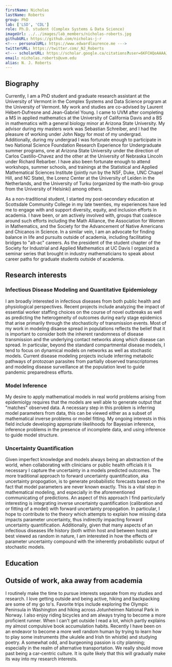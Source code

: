 ```yaml
---
firstName: Nicholas
lastName: Roberts
group: PhD
lab: ['LSD', 'CDL']
role: Ph.D. student (Complex Systems & Data Science)
imageUrl: ../../images/lab_members/nicholas-roberts.jpg
githubURL: https://github.com/nicholas-j-r
<!--- personalURL: https://www.edwardlaurence.me --->
twitterURL: https://twitter.com/_NJ_Roberts
<!--- scholarURL: https://scholar.google.ca/citations?user=6KFCHQoAAAAJ&hl=fr --->
email: nicholas.roberts@uvm.edu
alias: N. J. Roberts
---
```


## Biography
Currently, I am a PhD student and graduate research assistant at the University of Vermont in the Complex Systems and Data Science program at the University of Vermont. My work and studies are co-advised by Laurent Hébert-Dufresne and Jean-Gabriel Young. I came to UVM after completing a MS in applied mathematics at the University of California Davis and a BS in mathematics with a general biology minor at Arizona State University. My advisor during my masters work was Sebastian Schreiber, and I had the pleasure of working under John Nagy for most of my undergrad. Additionally, during my undergrad I was fortunate enough to participate in two National Science Foundation Research Experience for Undergraduate summer programs, one at Arizona State University under the direction of Carlos Castillo-Chavez and the other at the University of Nebraska Lincoln under Richard Rebarber. I have also been fortunate enough to attend workshops, summer schools, and trainings at the Statistical and Applied Mathematical Sciences Institute (jointly run by the NSF, Duke, UNC Chapel Hill, and NC State), the Lorenz Center at the University of Leiden in the Netherlands, and the University of Turku (organized by the math-bio group from the University of Helsinki) among others.

As a non-traditional student, I started my post-secondary education at Scottsdale Community College in my late twenties, my experiences have led me to engage with and support diversity, equity, and inclusion efforts in academia. I have been, or am actively involved with, groups that coalesce around such efforts including the Math Alliance, the Association for Women in Mathematics, and the Society for the Advancement of Native Americans and Chicanos in Science. In a similar vein, I am an advocate for finding balance in life and pursuits outside of academia, including facilitating bridges to "alt-ac" careers. As the president of the student chapter of the Society for Industrial and Applied Mathematics at UC Davis I organized a seminar series that brought in industry mathematicians to speak about career paths for graduate students outside of academia.



## Research interests

### Infectious Disease Modeling and Quantitative Epidemiology
I am broadly interested in infectious diseases from both public health and physiological perspectives. Recent projects include analyzing the impact of essential worker staffing choices on the course of novel outbreaks as well as predicting the heterogeneity of outcomes during early stage epidemics that arise primarily through the stochasticity of transmission events. Most of my work in modeling disaese spread in populations reflects the belief that it is important to consider both the inherent randomness of disease transmission and the underlying contact networks along which disease can spread. In particular, beyond the standard compartmental disease models, I tend to focus on dynamical models on networks as well as stochastic models. Current disease modeling projects include inferring metabolic pathways of protozoan parasites from partially observed transcriptomes and modeling disease surveillance at the population level to guide pandemic preparedness efforts.

### Model Inference
My desire to apply mathematical models in real world problems arising from epidemiolgy requires that the models are well able to generate output that "matches" observed data. A necessary step in this problem is inferring model parameters from data, this can be viewed either as a subset of mathematical inverse problems or model fitting. My ongoing interests in this field include developing appropriate likelihoods for Bayesian inference, inference problems in the presence of incomplete data, and using inference to guide model structure.

### Uncertainty Quantification
Given imperfect knowledge and models always being an abstraction of the world, when collaborating with clinicians or public health officials it is necessary I capture the uncertainty in a models predicted outcomes. The more traditional approach to forward uncertainty quantification, aka uncertainty propogation, is to generate probabilistic forecasts based on the fact that model parameters are never known exactly. This is a vital step in mathematical modeling, and especially in the aforementioned communicating of predictions. An aspect of this approach I find particularly interesting is integrating inverse uncertainty quantification (calibration and or fitting of a model) with forward uncertainty propogation. In particular, I hope to contribute to the theory which attempts to explain how missing data impacts parameter uncertainty, thus indirectly impacting forward uncertainty quantification. Additionally, given that many aspects of an infectious diseases life history (both within host and between hosts) are best viewed as random in nature, I am interested in how the effects of parameter uncertainty compound with the inherently probabilistic output of stochastic models. 

## Education

<EducationList>
	<EducationItem advisor="Lauren Hébert-Dufresne; Jean-Gabriel Young" 
					title="TBD"
					degree="Ph.D in Complex Systems and Data Science"
					years="2020 - 2024 (estimated)" 
					university="University of Vermont"/>
	<EducationItem advisor="Sebastian Schreiber"
					degree="MSc in applied mathematics"
					years="2017-2020" 
					university="University of California: Davis"/>
	<EducationItem degree="BS in mathematics, minor in biology"
					years="2012-2017" 
					university="Arizona State University"/>
</EducationList>

## Outside of work, aka away from academia

I routinely make the time to pursue interests separate from my studies and research. I love getting outside and being active, hiking and backpacking are some of my go to's. Favorite trips include exploring the Olympic Peninsula in Washington and hiking across Jotunheimen National Park in Norway. I also enjoy riding bicycles and am always trying to become a more proficient runner. When I can't get outside I read a lot, which partly explains my almost compulsive book accumulation habits. Recently I have been on an endeavor to become a more well random human by trying to learn how to play some instruments (the ukulele and Irish tin whistle) and studying poetry. A somewhat odd, and burgeoning passion is city planning; especially in the realm of alternative transportation. We really should move past being a car-centric culture. It is quite likely that this will gradually make its way into my research interests.

